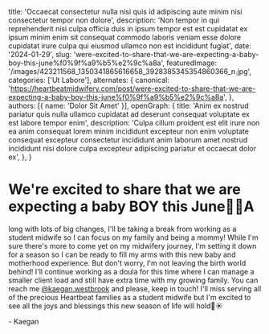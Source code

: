   title: 'Occaecat consectetur nulla nisi quis id adipiscing aute minim nisi consectetur tempor non dolore',
  description: 'Non tempor in qui reprehenderit nisi culpa officia duis in ipsum tempor est est cupidatat ex ipsum minim enim sit consequat commodo laboris veniam esse dolore cupidatat irure culpa qui eiusmod ullamco non est incididunt fugiat',
  date: '2024-01-29',
  slug: 'were-excited-to-share-that-we-are-expecting-a-baby-boy-this-june%f0%9f%a9%b5%e2%9c%a8a',
  featuredImage: '/images/423211568_1350341865616658_3928385345354860366_n.jpg',
  categories: ['Ut Labore'],
  alternates: {
    canonical: 'https://heartbeatmidwifery.com/post/were-excited-to-share-that-we-are-expecting-a-baby-boy-this-june%f0%9f%a9%b5%e2%9c%a8a',
  },
  authors: [{ name: 'Dolor Sit Amet' }],
  openGraph: {
    title: 'Anim ex nostrud pariatur quis nulla ullamco cupidatat ad deserunt consequat voluptate ex est labore tempor enim',
    description: 'Culpa cillum proident est elit irure non ea anim consequat lorem minim incididunt excepteur non enim voluptate consequat excepteur consectetur incididunt anim laborum amet nostrud incididunt nisi dolore culpa excepteur adipiscing pariatur et occaecat dolor ex',
  },
}


# We're excited to share that we are expecting a baby BOY this June🩵✨A

long with lots of big changes, I'll be taking a break from working as a student midwife so I can focus on my family and being a mommy! While I'm sure there's more to come yet on my midwifery journey, I'm setting it down for a season so I can be ready to fill my arms with this new baby and motherhood experience. But don't worry, I'm not leaving the birth world behind! I'll continue working as a doula for this time where I can manage a smaller client load and still have extra time with my growing family. You can reach me [@kaegan.westbrook](https://www.instagram.com/kaegan.westbrook/) and please, keep in touch! I'll miss serving all of the precious Heartbeat families as a student midwife but I'm excited to see all the joys and blessings this new season of life will hold🌈☀️

\- Kaegan

<Gallery>
  <GalleryItem
    src="/images/423211568_1350341865616658_3928385345354860366_n.jpg"
    size="large"
  />
</Gallery>
